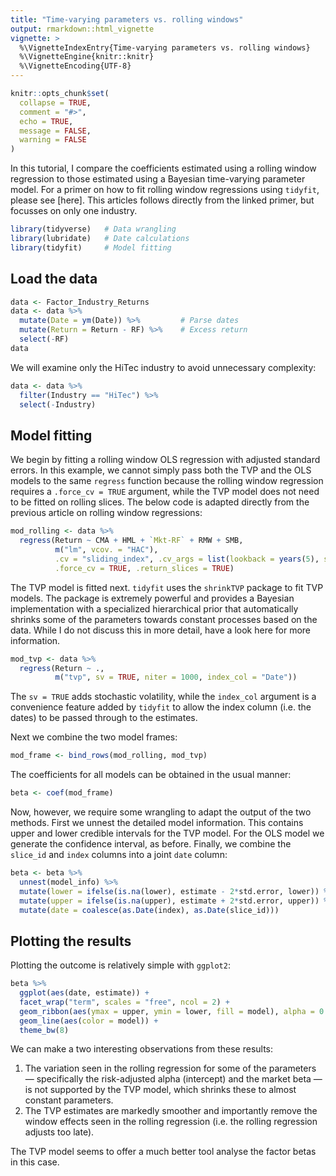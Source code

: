```yaml
---
title: "Time-varying parameters vs. rolling windows"
output: rmarkdown::html_vignette
vignette: >
  %\VignetteIndexEntry{Time-varying parameters vs. rolling windows}
  %\VignetteEngine{knitr::knitr}
  %\VignetteEncoding{UTF-8}
---
```


```r
knitr::opts_chunk$set(
  collapse = TRUE,
  comment = "#>",
  echo = TRUE,
  message = FALSE,
  warning = FALSE
)
```

In this tutorial, I compare the coefficients estimated using a rolling window regression to those estimated using a Bayesian time-varying parameter model. For a primer on how to fit rolling window regressions using `tidyfit`, please see [here]. This articles follows directly from the linked primer, but focusses on only one industry.

```r
library(tidyverse)   # Data wrangling
library(lubridate)   # Date calculations
library(tidyfit)     # Model fitting
```

## Load the data

```r
data <- Factor_Industry_Returns
data <- data %>% 
  mutate(Date = ym(Date)) %>%         # Parse dates
  mutate(Return = Return - RF) %>%    # Excess return
  select(-RF)
data
```

We will examine only the HiTec industry to avoid unnecessary complexity:

```r
data <- data %>% 
  filter(Industry == "HiTec") %>% 
  select(-Industry)
```

## Model fitting

We begin by fitting a rolling window OLS regression with adjusted standard errors. In this example, we cannot simply pass both the TVP and the OLS models to the same `regress` function because the rolling window regression requires a `.force_cv = TRUE` argument, while the TVP model does not need to be fitted on rolling slices. The below code is adapted directly from the previous article on rolling window regressions:

```r
mod_rolling <- data %>% 
  regress(Return ~ CMA + HML + `Mkt-RF` + RMW + SMB,
          m("lm", vcov. = "HAC"),
          .cv = "sliding_index", .cv_args = list(lookback = years(5), step = 6, index = "Date"),
          .force_cv = TRUE, .return_slices = TRUE)
```

The TVP model is fitted next. `tidyfit` uses the `shrinkTVP` package to fit TVP models. The package is extremely powerful and provides a Bayesian implementation with a specialized hierarchical prior that automatically shrinks some of the parameters towards constant processes based on the data. While I do not discuss this in more detail, have a look here for more information.

```r
mod_tvp <- data %>% 
  regress(Return ~ .,
          m("tvp", sv = TRUE, niter = 1000, index_col = "Date"))
```

The `sv = TRUE` adds stochastic volatility, while the `index_col` argument is a convenience feature added by `tidyfit` to allow the index column (i.e. the dates) to be passed through to the estimates.

Next we combine the two model frames:

```r
mod_frame <- bind_rows(mod_rolling, mod_tvp)
```

The coefficients for all models can be obtained in the usual manner:

```r
beta <- coef(mod_frame)
```

Now, however, we require some wrangling to adapt the output of the two methods. First we unnest the detailed model information. This contains upper and lower credible intervals for the TVP model. For the OLS model we generate the confidence interval, as before. Finally, we combine the `slice_id` and `index` columns into a joint `date` column:

```r
beta <- beta %>% 
  unnest(model_info) %>% 
  mutate(lower = ifelse(is.na(lower), estimate - 2*std.error, lower)) %>% 
  mutate(upper = ifelse(is.na(upper), estimate + 2*std.error, upper)) %>% 
  mutate(date = coalesce(as.Date(index), as.Date(slice_id)))
```

## Plotting the results

Plotting the outcome is relatively simple with `ggplot2`:

```r
beta %>% 
  ggplot(aes(date, estimate)) +
  facet_wrap("term", scales = "free", ncol = 2) +
  geom_ribbon(aes(ymax = upper, ymin = lower, fill = model), alpha = 0.25) +
  geom_line(aes(color = model)) +
  theme_bw(8)
```

We can make a two interesting observations from these results:

  1. The variation seen in the rolling regression for some of the parameters --- specifically the risk-adjusted alpha (intercept) and the market beta --- is not supported by the TVP model, which shrinks these to almost constant parameters.
  2. The TVP estimates are markedly smoother and importantly remove the window effects seen in the rolling regression (i.e. the rolling regression adjusts too late).

The TVP model seems to offer a much better tool analyse the factor betas in this case. 
